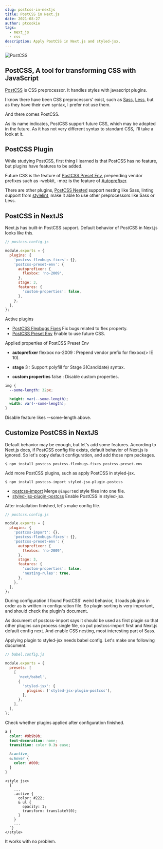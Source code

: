 ```yaml
---
slug: postcss-in-nextjs
title: PostCSS in Next.js
date: 2021-08-27
author: ptcookie
tags:
  - next_js
  - css
description: Apply PostCSS in Next.js and styled-jsx.
---
```


![PostCSS](/images/postcss-in-nextjs.png)

## PostCSS, A tool for transforming CSS with JavaScript

[PostCSS](https://postcss.org/) is CSS preprocessor.
It handles styles with javascript plugins.

I know there have been CSS preprocessors' exist, such as [Sass](https://sass-lang.com/), [Less](https://lesscss.org/),
but as they have their own syntax, I prefer not use them.

And there comes PostCSS.

As its name indicates, PostCSS support future CSS, which may be adopted in the future.
As it has not very different syntax to standard CSS, I'll take a look at it.

## PostCSS Plugin

While studying PostCSS, first thing I learned is that PostCSS has no feature,
but plugins have features to be added.

Future CSS is the feature of [PostCSS Preset Env](https://preset-env.cssdb.org/),
prepending vendor prefixes such as -webkit, -moz is the feature of [Autoprefixer](https://github.com/postcss/autoprefixer).

There are other plugins, [PostCSS Nested](https://github.com/postcss/postcss-nested) support nesting like Sass,
linting support from [stylelint](https://stylelint.io/), make it able to use other preprocessors like Sass or Less.

## PostCSS in NextJS

Next.js has built-in PostCSS support.
Default behavior of PostCSS in Next.js looks like this.

```javascript
// postcss.config.js

module.exports = {
  plugins: {
    'postcss-flexbugs-fixes': {},
    'postcss-preset-env': {
      autoprefixer: {
        flexbox: 'no-2009',
      },
      stage: 3,
      features: {
        'custom-properties': false,
      },
    },
  },
};
```

Active plugins

- [PostCSS Flexbugs Fixes](https://github.com/luisrudge/postcss-flexbugs-fixes)
  Fix bugs related to flex property.
- [PostCSS Preset Env](https://preset-env.cssdb.org/)
  Enable to use future CSS.

Applied properties of PostCSS Preset Env

- **autoprefixer** flexbox no-2009 : Prepend vendor prefix for flexbox(> IE 10).

- **stage** 3 : Support polyfill for Stage 3(Candidate) syntax.

- **custom properties** false : Disable custom properties.

```css
img {
  --some-length: 32px;

  height: var(--some-length);
  width: var(--some-length);
}
```

Disable feature likes --some-length above.

## Customize PostCSS in NextJS

Default behavior may be enough, but let's add some features.
According to Next.js docs, if PostCSS config file exists, default behavior of Next.js is ignored.
So let's copy default configuration, and add those npm packages.

```shell
$ npm install postcss postcss-flexbugs-fixes postcss-preset-env
```

Add more PostCSS plugins, such as apply PostCSS in styled-jsx.

```shell
$ npm install postcss-import styled-jsx-plugin-postcss
```

- [postcss-import](https://github.com/postcss/postcss-import)
  Merge `@import`ed style files into one file.
- [styled-jsx-plugin-postcss](https://github.com/giuseppeg/styled-jsx-plugin-postcss)
  Enable PostCSS in styled-jsx.

After installation finished, let's make config file.

```javascript
// postcss.config.js

module.exports = {
  plugins: {
    'postcss-import': {},
    'postcss-flexbugs-fixes': {},
    'postcss-preset-env': {
      autoprefixer: {
        flexbox: 'no-2009',
      },
      stage: 3,
      features: {
        'custom-properties': false,
        'nesting-rules': true,
      },
    },
  },
};
```

During configuration I found PostCSS' weird behavior, it loads plugins in order as is written in configuration file.
So plugin sorting is very important, and should check the plugin's document.

As document of postcss-import says it should be used as first plugin so that other plugins can process single file,
so put postcss-import first and Next.js default config next. And enable CSS nesting, most interesting part of Sass.

Applying plugin to styled-jsx needs babel config. Let's make one following document.

```javascript
// babel.config.js

module.exports = {
  presets: [
    [
      'next/babel',
      {
        'styled-jsx': {
          plugins: ['styled-jsx-plugin-postcss'],
        },
      },
    ],
  ],
};
```

Check whether plugins applied after configuration finished.

```css
a {
  color: #9b9b9b;
  text-decoration: none;
  transition: color 0.3s ease;

  &:active,
  &:hover {
    color: #000;
  }
}
```

```tsx
<style jsx>
  {`
    ...
    .active {
      color: #222;
      & ul {
        opacity: 1;
        transform: translateY(0);
      }
    }
    ...
  `}
</style>
```

It works with no problem.
